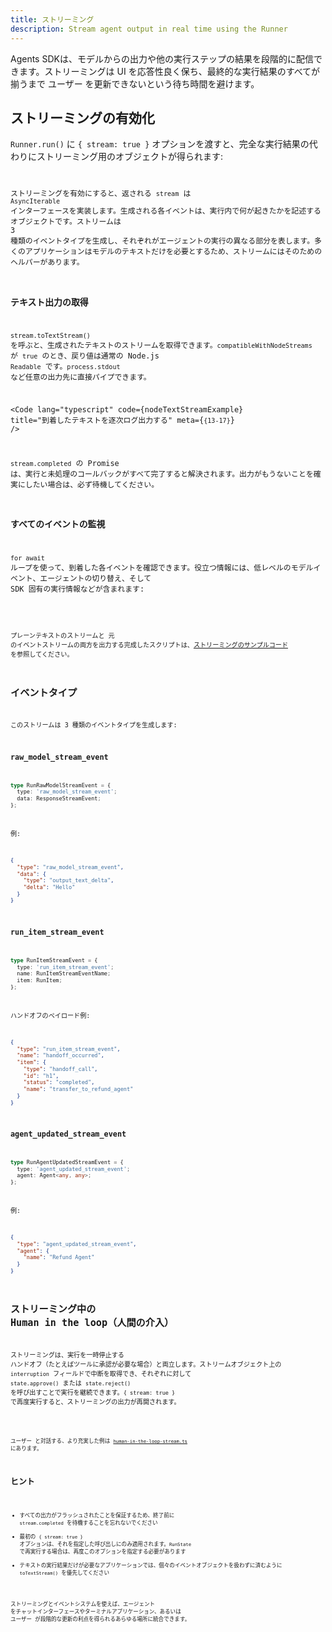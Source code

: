 ```yaml
---
title: ストリーミング
description: Stream agent output in real time using the Runner
---
```



Agents SDKは、モデルからの出力や他の実行ステップの結果を段階的に配信できます。ストリーミングは UI を応答性良く保ち、最終的な実行結果のすべてが揃うまで ユーザー を更新できないという待ち時間を避けます。

## ストリーミングの有効化

`Runner.run()` に `{ stream: true }` オプションを渡すと、完全な実行結果の代わりにストリーミング用のオブジェクトが得られます:

<Code
  lang="typescript"
  code={basicStreamingExample}
  title="ストリーミングの有効化"
/>

ストリーミングを有効にすると、返される `stream` は `AsyncIterable` インターフェースを実装します。生成される各イベントは、実行内で何が起きたかを記述するオブジェクトです。ストリームは 3 種類のイベントタイプを生成し、それぞれがエージェントの実行の異なる部分を表します。多くのアプリケーションはモデルのテキストだけを必要とするため、ストリームにはそのためのヘルパーがあります。

### テキスト出力の取得

`stream.toTextStream()` を呼ぶと、生成されたテキストのストリームを取得できます。`compatibleWithNodeStreams` が `true` のとき、戻り値は通常の Node.js `Readable` です。`process.stdout` など任意の出力先に直接パイプできます。

<Code
  lang="typescript"
  code={nodeTextStreamExample}
  title="到着したテキストを逐次ログ出力する"
  meta={`{13-17}`}
/>

`stream.completed` の Promise は、実行と未処理のコールバックがすべて完了すると解決されます。出力がもうないことを確実にしたい場合は、必ず待機してください。

### すべてのイベントの監視

`for await` ループを使って、到着した各イベントを確認できます。役立つ情報には、低レベルのモデルイベント、エージェントの切り替え、そして SDK 固有の実行情報などが含まれます:

<Code
  lang="typescript"
  code={handleAllEventsExample}
  title="すべてのイベントをリッスンする"
/>

プレーンテキストのストリームと 元 のイベントストリームの両方を出力する完成したスクリプトは、[ストリーミングのサンプルコード](https://github.com/openai/openai-agents-js/tree/main/examples/agent-patterns/streamed.ts) を参照してください。

## イベントタイプ

このストリームは 3 種類のイベントタイプを生成します:

### raw_model_stream_event

```ts
type RunRawModelStreamEvent = {
  type: 'raw_model_stream_event';
  data: ResponseStreamEvent;
};
```

例:

```json
{
  "type": "raw_model_stream_event",
  "data": {
    "type": "output_text_delta",
    "delta": "Hello"
  }
}
```

### run_item_stream_event

```ts
type RunItemStreamEvent = {
  type: 'run_item_stream_event';
  name: RunItemStreamEventName;
  item: RunItem;
};
```

ハンドオフのペイロード例:

```json
{
  "type": "run_item_stream_event",
  "name": "handoff_occurred",
  "item": {
    "type": "handoff_call",
    "id": "h1",
    "status": "completed",
    "name": "transfer_to_refund_agent"
  }
}
```

### agent_updated_stream_event

```ts
type RunAgentUpdatedStreamEvent = {
  type: 'agent_updated_stream_event';
  agent: Agent<any, any>;
};
```

例:

```json
{
  "type": "agent_updated_stream_event",
  "agent": {
    "name": "Refund Agent"
  }
}
```

## ストリーミング中の Human in the loop（人間の介入）

ストリーミングは、実行を一時停止する ハンドオフ（たとえばツールに承認が必要な場合）と両立します。ストリームオブジェクト上の `interruption` フィールドで中断を取得でき、それぞれに対して `state.approve()` または `state.reject()` を呼び出すことで実行を継続できます。`{ stream: true }` で再度実行すると、ストリーミングの出力が再開されます。

<Code
  lang="typescript"
  code={streamedHITLExample}
  title="ストリーミング中の人手承認の処理"
/>

ユーザー と対話する、より充実した例は [`human-in-the-loop-stream.ts`](https://github.com/openai/openai-agents-js/tree/main/examples/agent-patterns/human-in-the-loop-stream.ts) にあります。

## ヒント

- すべての出力がフラッシュされたことを保証するため、終了前に `stream.completed` を待機することを忘れないでください
- 最初の `{ stream: true }` オプションは、それを指定した呼び出しにのみ適用されます。`RunState` で再実行する場合は、再度このオプションを指定する必要があります
- テキストの実行結果だけが必要なアプリケーションでは、個々のイベントオブジェクトを扱わずに済むように `toTextStream()` を優先してください

ストリーミングとイベントシステムを使えば、エージェント をチャットインターフェースやターミナルアプリケーション、あるいは ユーザー が段階的な更新の利点を得られるあらゆる場所に統合できます。
